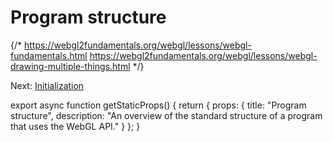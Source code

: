 
# Program structure

{/*
  https://webgl2fundamentals.org/webgl/lessons/webgl-fundamentals.html
  https://webgl2fundamentals.org/webgl/lessons/webgl-drawing-multiple-things.html
*/}

Next: [Initialization](/webgl/initialization)


export async function getStaticProps() {
  return {
    props: {
      title: "Program structure",
      description: "An overview of the standard structure of a program that uses the WebGL API."
    }
  };
}
